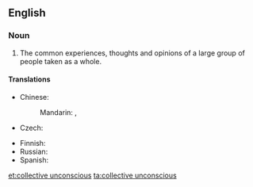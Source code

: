 ==English==
{{wikipedia}}
===Noun===
{{en-noun|-|head=[[collective]] [[unconscious]]}}

# {{psychology}} The common experiences, thoughts and opinions of a large group of people taken as a whole.

====Translations====
{{trans-top|experience of human species}}
* Chinese: 
*: Mandarin: {{t|cmn|集體潛意識|sc=Hani}}, {{t|cmn|集体潜意识|sc=Hani}}
* Czech: {{t-|cs|kolektivní nevědomí|n}}
{{trans-mid}}
* Finnish: {{t-|fi|kollektiivinen alitajunta}}
* Russian: {{t-|ru|коллективное бессознательное|n|sc=Cyrl|alt=коллекти́вное бессозна́тельное|tr=kollektívnoje bessoznátel'noje}}
* Spanish: {{t+|es|inconsciente colectivo|m}}
{{trans-bottom}}

[[et:collective unconscious]]
[[ta:collective unconscious]]